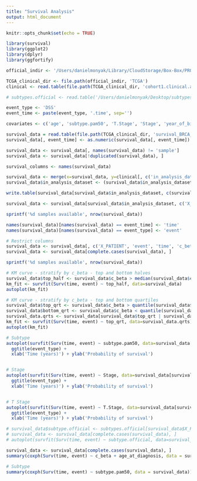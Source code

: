 ```yaml
---
title: "Survival Analysis"
output: html_document
---
```


```r
knitr::opts_chunk$set(echo = TRUE)
```

```r
library(survival)
library(ggplot2)
library(dplyr)
library(ggfortify)

official_indir <- '/Users/danielmonyak/Library/CloudStorage/Box-Box/PROJECT 06023: MolClocks/MolClock_Paper_1/1. Analytic Datasets'

TCGA_clinical_dir <- file.path(official_indir, 'TCGA')
clinical <- read.table(file.path(TCGA_clinical_dir, 'cohort1.clinical.annotated.tsv'), sep='\t', header=T, row.names=1)

# subtypes.official <- read.table('/Users/danielmonyak/Desktop/subtypes_py.txt', sep='\t', header=T, row.names=1)
```

```r
event_type <- 'DSS'
event_time <- paste(event_type, '.time', sep='')

covariates <- c('age', 'subtype.pam50', 'T.Stage', 'Stage', 'year_of_birth', 'CPE', 'FGA')

survival_data = read.table(file.path(TCGA_clinical_dir, 'survival_BRCA_survival.txt'), sep='\t', header=T)
survival_data[, event_time] <- as.numeric(survival_data[, event_time]) / 365   # change from days to years

survival_data <- survival_data[, names(survival_data) != 'sample']
survival_data <- survival_data[!duplicated(survival_data), ]

survival_columns <- names(survival_data)

survival_data <- merge(x=survival_data, y=clinical[, c('in_analysis_dataset', 'c_beta', covariates)], by.x='X_PATIENT', by.y=0)
survival_data$in_analysis_dataset <- (survival_data$in_analysis_dataset == "True")

write.table(survival_data[survival_data$in_analysis_dataset, c(survival_columns, 'c_beta', covariates)], file.path('~/Desktop/survival_data_forMarc.txt'), sep='\t', quote=F, row.names=F)

survival_data <- survival_data[survival_data$in_analysis_dataset, c('X_PATIENT', event_type, event_time, 'c_beta', covariates)]

sprintf('%d samples available', nrow(survival_data))

names(survival_data)[names(survival_data) == event_time] <- 'time'
names(survival_data)[names(survival_data) == event_type] <- 'event'
```


```r
# Restrict columns
survival_data <- survival_data[, c('X_PATIENT', 'event', 'time', 'c_beta', 'T.Stage')]
survival_data <- survival_data[complete.cases(survival_data), ]

sprintf('%d samples available', nrow(survival_data))

# KM curve - stratify by c_beta - top and bottom halves
survival_data$top_half <- survival_data$c_beta > median(survival_data$c_beta)
km_fit <- survfit(Surv(time, event) ~ top_half, data=survival_data)
autoplot(km_fit)

# KM curve - stratify by c_beta - top and bottom quartiles
survival_data$top_qrt <- survival_data$c_beta > quantile(survival_data$c_beta, 0.75)
survival_data$bottom_qrt <- survival_data$c_beta < quantile(survival_data$c_beta, 0.25)
survival_data.qrts <- survival_data[survival_data$top_qrt | survival_data$bottom_qrt,]
km_fit <- survfit(Surv(time, event) ~ top_qrt, data=survival_data.qrts)
autoplot(km_fit)

# Subtype
autoplot(survfit(Surv(time, event) ~ subtype.pam50, data=survival_data[survival_data$subtype.pam50 != 'Normal',])) +
  ggtitle(event_type) +
  xlab('Time (years)') + ylab('Probability of survival')


# Stage
autoplot(survfit(Surv(time, event) ~ Stage, data=survival_data[survival_data$Stage %in% c('Stage I', 'Stage II', 'Stage III', 'Stage IV'),])) +
  ggtitle(event_type) +
  xlab('Time (years)') + ylab('Probability of survival')


# T Stage
autoplot(survfit(Surv(time, event) ~ T.Stage, data=survival_data[survival_data$T.Stage %in% c('T1', 'T2', 'T3', 'T4'),])) +
  ggtitle(event_type) +
  xlab('Time (years)') + ylab('Probability of survival')

# survival_data$subtype.official <- subtypes.official[survival_data$X_PATIENT, 'Subtype_Selected']
# survival_data <- survival_data[complete.cases(survival_data), ]
# autoplot(survfit(Surv(time, event) ~ subtype.official, data=survival_data))
```


```r
survival_data <- survival_data[complete.cases(survival_data), ]
summary(coxph(Surv(time, event) ~ c_beta + age_at_diagnosis, data = survival_data))

# Subtype
summary(coxph(Surv(time, event) ~ subtype.pam50, data = survival_data))
```


